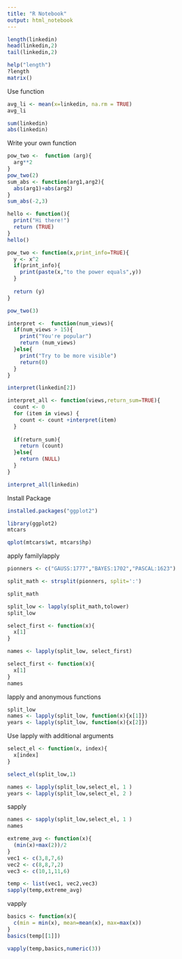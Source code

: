 ```yaml
---
title: "R Notebook"
output: html_notebook
---
```


```r
length(linkedin)
head(linkedin,2)
tail(linkedin,2)

help("length")
?length
matrix()

```

Use function
```r
avg_li <- mean(x=linkedin, na.rm = TRUE)
avg_li

sum(linkedin)
abs(linkedin)
```
Write your own function
```r

pow_two <-  function (arg){
  arg**2
}
pow_two(2)
sum_abs <- function(arg1,arg2){
  abs(arg1)+abs(arg2)
}
sum_abs(-2,3)

hello <- function(){
  print("Hi there!")
  return (TRUE)
}
hello()

pow_two <- function(x,print_info=TRUE){
  y <- x^2
  if(print_info){
    print(paste(x,"to the power equals",y))
  }
  
  return (y)
}

pow_two(3)

interpret <-  function(num_views){
  if(num_views > 15){
    print("You're popular")
    return (num_views)
  }else{
    print("Try to be more visible")
    return(0)
  }
}

interpret(linkedin[2])

interpret_all <- function(views,return_sum=TRUE){
  count <- 0
  for (item in views) {
    count <- count +interpret(item)
  }
  
  if(return_sum){
    return (count)
  }else{
    return (NULL)
  }
}

interpret_all(linkedin)
```

Install Package
```r
installed.packages("ggplot2")
```

```r
library(ggplot2)
mtcars

qplot(mtcars$wt, mtcars$hp)
```

apply familylapply


```r
pionners <- c("GAUSS:1777","BAYES:1702","PASCAL:1623")

split_math <- strsplit(pionners, split=':')

split_math

split_low <- lapply(split_math,tolower)
split_low

select_first <- function(x){
  x[1]
}

names <- lapply(split_low, select_first)

select_first <- function(x){
  x[1]
}
names
```

lapply and anonymous functions
```r
split_low
names <- lapply(split_low, function(x){x[1]})
years <- lapply(split_low, function(x){x[2]})

```

Use lapply with additional arguments

```r
select_el <- function(x, index){
  x[index]
}

select_el(split_low,1)

names <- lapply(split_low,select_el, 1 )
years <- lapply(split_low,select_el, 2 )
```

sapply
```r
names <- sapply(split_low,select_el, 1 )
names

extreme_avg <- function(x){
  (min(x)+max(2))/2
}
vec1 <- c(3,8,7,6)
vec2 <- c(8,8,7,2)
vec3 <- c(10,1,11,6)

temp <- list(vec1, vec2,vec3)
sapply(temp,extreme_avg)

```

vapply 
```r

basics <- function(x){
  c(min = min(x), mean=mean(x), max=max(x))
}
basics(temp[[1]])

vapply(temp,basics,numeric(3))
```

